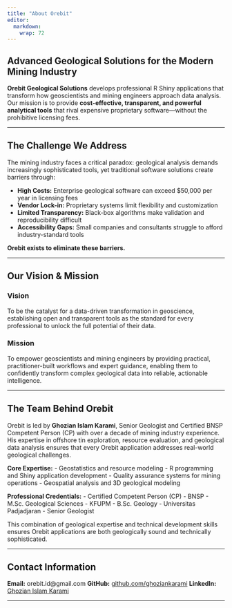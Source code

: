 ```yaml
---
title: "About Orebit"
editor: 
  markdown: 
    wrap: 72
---
```


## Advanced Geological Solutions for the Modern Mining Industry

**Orebit Geological Solutions** develops professional R Shiny
applications that transform how geoscientists and mining engineers
approach data analysis. Our mission is to provide **cost-effective,
transparent, and powerful analytical tools** that rival expensive
proprietary software—without the prohibitive licensing fees.

------------------------------------------------------------------------

## The Challenge We Address

The mining industry faces a critical paradox: geological analysis
demands increasingly sophisticated tools, yet traditional software
solutions create barriers through:

-   **High Costs:** Enterprise geological software can exceed \$50,000
    per year in licensing fees
-   **Vendor Lock-in:** Proprietary systems limit flexibility and
    customization
-   **Limited Transparency:** Black-box algorithms make validation and
    reproducibility difficult
-   **Accessibility Gaps:** Small companies and consultants struggle to
    afford industry-standard tools

**Orebit exists to eliminate these barriers.**

------------------------------------------------------------------------

## Our Vision & Mission

### Vision

To be the catalyst for a data-driven transformation in geoscience,
establishing open and transparent tools as the standard for every
professional to unlock the full potential of their data.

### Mission

To empower geoscientists and mining engineers by providing practical,
practitioner-built workflows and expert guidance, enabling them to
confidently transform complex geological data into reliable, actionable
intelligence.

------------------------------------------------------------------------

## The Team Behind Orebit

Orebit is led by **Ghozian Islam Karami**, Senior Geologist and
Certified BNSP Competent Person (CP) with over a decade of mining
industry experience. His expertise in offshore tin exploration, resource
evaluation, and geological data analysis ensures that every Orebit
application addresses real-world geological challenges.

**Core Expertise:** - Geostatistics and resource modeling - R
programming and Shiny application development - Quality assurance
systems for mining operations - Geospatial analysis and 3D geological
modeling

**Professional Credentials:** - Certified Competent Person (CP) - BNSP -
M.Sc. Geological Sciences - KFUPM - B.Sc. Geology - Universitas
Padjadjaran - Senior Geologist

This combination of geological expertise and technical development
skills ensures Orebit applications are both geologically sound and
technically sophisticated.

------------------------------------------------------------------------

## Contact Information

**Email:** orebit.id\@gmail.com **GitHub:**
[github.com/ghoziankarami](https://github.com/ghoziankarami)
**LinkedIn:** [Ghozian Islam
Karami](https://www.linkedin.com/in/ghoziankarami/)

---------------------------------------------------------------------
